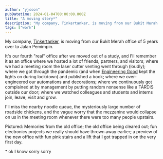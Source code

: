 ```yaml
---
author: "yjsoon"
pubDatetime: 2024-01-04T00:00:00.000Z
title: "A moving story*"
description: "My company, Tinkertanker, is moving from our Bukit Merah office of 5 years over to Jalan Pemimpin. It's our fourth real office after we moved out of a study."
tags: ["work"]
---
```



My company, [Tinkertanker](https://tinkertanker.com), is moving from our Bukit Merah office of 5 years over to Jalan Pemimpin.  
  
It's our fourth "real" office after we moved out of a study, and I'll remember it as an office where we hosted a lot of friends, partners, and visitors; where we had a meeting room the laser cutter venting went through (loudly); where we got through the pandemic (and when [Engineering Good](https://engineeringgood.org) kept the lights on during lockdown) and published a book; where we over-engineered our automations and decorations; where we continuously got complained at by management by putting random nonsense like a TARDIS outside our door; where we watched colleagues and students and interns join, leave, visit and grow.  
  
I'll miss the nearby noodle queue, the mysteriously large number of roadside chickens, and the vague worry that the mezzanine would collapse on us in the meeting room whenever there were too many people upstairs.  
  
Pictured: Memories from the old office; the old office being cleared out; fun electronics projects we really should have thrown away earlier; a preview of the new office with fun pink stairs and a lift that I got trapped in on the very first day.  
  
\* ok I know sorry sorry

<MovingStoryGallery />